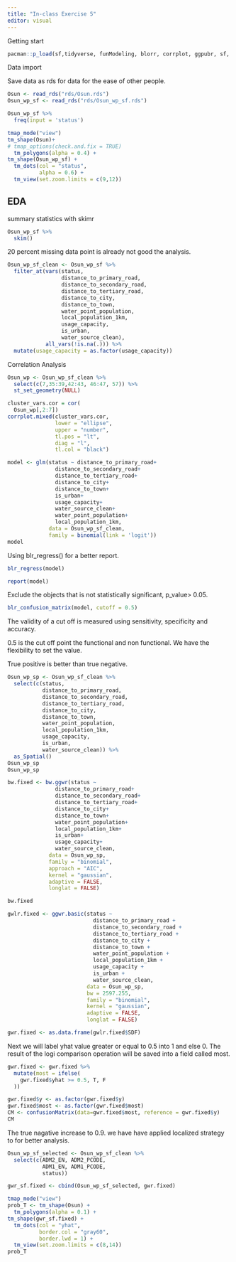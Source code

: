 ```yaml
---
title: "In-class Exercise 5"
editor: visual
---
```


Getting start

```r
pacman::p_load(sf,tidyverse, funModeling, blorr, corrplot, ggpubr, sf, spdep, GWmodel, tmap, skimr, caret, report)
```

Data import

Save data as rds for data for the ease of other people.

```r
Osun <- read_rds("rds/Osun.rds")
Osun_wp_sf <- read_rds("rds/Osun_wp_sf.rds")
```

```r
Osun_wp_sf %>%
  freq(input = 'status')
```

```r
tmap_mode("view")
tm_shape(Osun)+
# tmap_options(check.and.fix = TRUE)
  tm_polygons(alpha = 0.4) +
tm_shape(Osun_wp_sf) +
  tm_dots(col = "status",
          alpha = 0.6) +
  tm_view(set.zoom.limits = c(9,12))
```

## EDA

summary statistics with skimr

```r
Osun_wp_sf %>%
  skim()
```

20 percent missing data point is already not good the analysis.

```r
Osun_wp_sf_clean <- Osun_wp_sf %>%
  filter_at(vars(status,
                 distance_to_primary_road,
                 distance_to_secondary_road,
                 distance_to_tertiary_road,
                 distance_to_city,
                 distance_to_town,
                 water_point_population,
                 local_population_1km,
                 usage_capacity,
                 is_urban,
                 water_source_clean),
            all_vars(!is.na(.))) %>%
  mutate(usage_capacity = as.factor(usage_capacity))
```

Correlation Analysis

```r
Osun_wp <- Osun_wp_sf_clean %>%
  select(c(7,35:39,42:43, 46:47, 57)) %>%
  st_set_geometry(NULL)
```

```r
cluster_vars.cor = cor(
  Osun_wp[,2:7])
corrplot.mixed(cluster_vars.cor,
               lower = "ellipse",
               upper = "number",
               tl.pos = "lt",
               diag = "l",
               tl.col = "black")
```

```r
model <- glm(status ~ distance_to_primary_road+
               distance_to_secondary_road+
               distance_to_tertiary_road+
               distance_to_city+
               distance_to_town+
               is_urban+
               usage_capacity+
               water_source_clean+
               water_point_population+
               local_population_1km,
             data = Osun_wp_sf_clean,
             family = binomial(link = 'logit'))
model                 
```

Using blr_regress() for a better report.

```r
blr_regress(model)
```

```r
report(model)
```

Exclude the objects that is not statistically significant, p_value\> 0.05.

```r
blr_confusion_matrix(model, cutoff = 0.5)
```

The validity of a cut off is measured using sensitivity, specificity and accuracy.

0.5 is the cut off point the functional and non functional. We have the flexibility to set the value.

True positive is better than true negative.

```r
Osun_wp_sp <- Osun_wp_sf_clean %>%
  select(c(status,
           distance_to_primary_road,
           distance_to_secondary_road,
           distance_to_tertiary_road,
           distance_to_city,
           distance_to_town,
           water_point_population,
           local_population_1km,
           usage_capacity,
           is_urban,
           water_source_clean)) %>%
  as_Spatial()
Osun_wp_sp
Osun_wp_sp
```

```r
bw.fixed <- bw.ggwr(status ~ 
               distance_to_primary_road+
               distance_to_secondary_road+
               distance_to_tertiary_road+
               distance_to_city+
               distance_to_town+
               water_point_population+
               local_population_1km+
               is_urban+
               usage_capacity+
               water_source_clean,
             data = Osun_wp_sp,
             family = "binomial",
             approach = "AIC",
             kernel = "gaussian",
             adaptive = FALSE,
             longlat = FALSE)
```

```r
bw.fixed
```

```r
gwlr.fixed <- ggwr.basic(status ~
                           distance_to_primary_road +
                           distance_to_secondary_road +
                           distance_to_tertiary_road +
                           distance_to_city +
                           distance_to_town +
                           water_point_population +
                           local_population_1km +
                           usage_capacity +
                           is_urban +
                           water_source_clean,
                         data = Osun_wp_sp,
                         bw = 2597.255,
                         family = "binomial",
                         kernel = "gaussian",
                         adaptive = FALSE,
                         longlat = FALSE)
```

```r
gwr.fixed <- as.data.frame(gwlr.fixed$SDF)
```

Next we will label yhat value greater or equal to 0.5 into 1 and else 0. The result of the logi comparison operation will be saved into a field called most.

```r
gwr.fixed <- gwr.fixed %>%
  mutate(most = ifelse(
    gwr.fixed$yhat >= 0.5, T, F
  ))
```

```r
gwr.fixed$y <- as.factor(gwr.fixed$y)
gwr.fixed$most <- as.factor(gwr.fixed$most)
CM <- confusionMatrix(data=gwr.fixed$most, reference = gwr.fixed$y)
CM
```

The true nagative increase to 0.9. we have have applied localized strategy to for better analysis.

```r
Osun_wp_sf_selected <- Osun_wp_sf_clean %>%
  select(c(ADM2_EN, ADM2_PCODE,
           ADM1_EN, ADM1_PCODE,
           status))
```

```r
gwr_sf.fixed <- cbind(Osun_wp_sf_selected, gwr.fixed)
```

```r
tmap_mode("view")
prob_T <- tm_shape(Osun) + 
  tm_polygons(alpha = 0.1) + 
tm_shape(gwr_sf.fixed) + 
  tm_dots(col = "yhat",
          border.col = "gray60",
          border.lwd = 1) + 
  tm_view(set.zoom.limits = c(8,14))
prob_T
```

